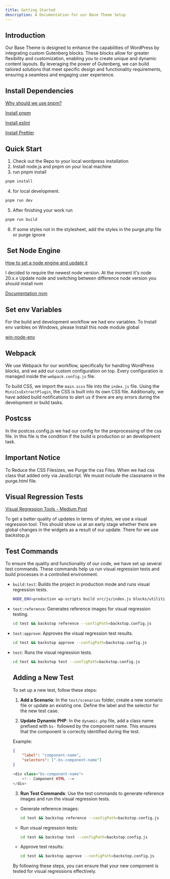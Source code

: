 ```yaml
---
title: Getting Started
description: A Documentation for our Base Theme Setup
---
```

## Introduction

Our Base Theme is designed to enhance the capabilities of WordPress by integrating custom Gutenberg blocks. These blocks allow for greater flexibility and customization, enabling you to create unique and dynamic content layouts. By leveraging the power of Gutenberg, we can build tailored solutions that meet specific design and functionality requirements, ensuring a seamless and engaging user experience.

## Install Dependencies

[Why should we use pnpm?](https://medium.com/pnpm/why-should-we-use-pnpm-75ca4bfe7d93)

[Install pnpm](https://pnpm.io/installation)

[Install eslint](https://marketplace.visualstudio.com/items?itemName=dbaeumer.vscode-eslint)

[Install Prettier](https://marketplace.visualstudio.com/items?itemName=esbenp.prettier-vscode)


## Quick Start

1. Check out the Repo to your local wordpress installation
2. Install node.js and pnpm on your local machine
3. run pnpm install

```bash
pnpm install
```

4. for local development.

```bash
pnpm run dev
```

5. After finishing your work run

```bash
pnpm run build
```

6. If some styles not in the stylesheet, add the styles in the purge.php file or purge ignore

##  Set Node Engine

[How to set a node engine and update it](https://stackoverflow.com/questions/29349684/how-can-i-specify-the-required-node-js-version-in-package-json)

I decided to require the newest node version. At the moment it's node 20.x.x
Update node and switching between difference node version you should install nvm

[Documentation nvm](https://github.com/nvm-sh/nvm)

## Set env Variables

For the build and development workflow we had env variables.
To Install env varibles on Windows, please Install this node module global

[win-node-env](https://www.npmjs.com/package/win-node-env)

## Webpack

We use Webpack for our workflow, specifically for handling WordPress blocks, and we add our custom configuration on top. Every configuration is managed inside the `webpack.config.js` file.

To build CSS, we import the `main.scss` file into the `index.js` file. Using the `MiniCssExtractPlugin`, the CSS is built into its own CSS file. Additionally, we have added build notifications to alert us if there are any errors during the development or build tasks.

## Postcss

In the postcss.config.js we had our config for the preprocessing of the css file.
In this file is the condition if the build is production or an development task.

## Important Notice

To Reduce the CSS Filesizes, we Purge the css Files.
When we had css class that added only via JavaScript.
We musst include the classname in the purge.html file.

## Visual Regression Tests

[Visual Regression Tools - Medium Post](https://medium.com/loftbr/visual-regression-testing-eb74050f3366)

To get a better quality of updates in terms of styles, we use a visual regression tool. This should show us at an early stage whether there are global changes in the widgets as a result of our update.
There for we use backstop.js

## Test Commands

To ensure the quality and functionality of our code, we have set up several test commands. These commands help us run visual regression tests and build processes in a controlled environment.

-   `build:test`: Builds the project in production mode and runs visual regression tests.
    ```bash
    NODE_ENV=production wp-scripts build src/js/index.js blocks/utilities/**/*.jsx blocks/components/**/*.jsx && cd test && backstop test --configPath=backstop.config.js
    ```
-   `test:reference`: Generates reference images for visual regression testing.
    ```bash
    cd test && backstop reference --configPath=backstop.config.js
    ```
-   `test:approve`: Approves the visual regression test results.
    ```bash
    cd test && backstop approve --configPath=backstop.config.js
    ```
-   `test`: Runs the visual regression tests.

    ```bash
    cd test && backstop test --configPath=backstop.config.js
    ```

    ## Adding a New Test

    To set up a new test, follow these steps:

    1. **Add a Scenario**: In the `test/scenarios` folder, create a new scenario file or update an existing one. Define the label and the selector for the new test case.

    2. **Update Dynamic PHP**: In the `dynamic.php` file, add a class name prefixed with `bs-` followed by the component name. This ensures that the component is correctly identified during the test.

    Example:

    ```json
    {
        "label": "component-name",
        "selectors": [".bs-component-name"]
    }
    ```

    ```php
    <div class="bs-component-name">
        <!-- Component HTML -->
    </div>
    ```

    3. **Run Test Commands**: Use the test commands to generate reference images and run the visual regression tests.

    -   Generate reference images:

        ```bash
        cd test && backstop reference --configPath=backstop.config.js
        ```

    -   Run visual regression tests:

        ```bash
        cd test && backstop test --configPath=backstop.config.js
        ```

    -   Approve test results:
        ```bash
        cd test && backstop approve --configPath=backstop.config.js
        ```

    By following these steps, you can ensure that your new component is tested for visual regressions effectively.